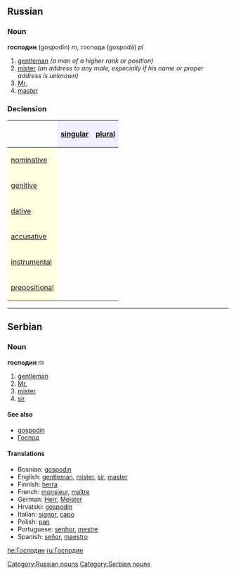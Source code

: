 ==Russian==
[[Category:Russian nouns]]
===Noun===
'''господин''' (gospodín) ''m'', господа (gospodá) ''pl''
#[[gentleman]] ''(a man of a higher rank or position)''
#[[mister]] ''(an address to any male, especially if his name or proper address is unknown)''
#[[Mr.]]
#[[master]]

===Declension===
{| border="1" cellpadding="4" cellspacing="0"
!
! style="background-color: #EFEFFF" align="center"|[[singular]]
! style="background-color: #EFEFFF" align="center"|[[plural]]
|-
! style="background-color: #FFFFE0" align="left"|[[nominative case|nominative]]
| align="center"|{{Unicode|господи́н}}
| align="center"|{{Unicode|господа́}}
|-
! style="background-color: #FFFFE0" align="left"|[[genitive case|genitive]]
| align="center"|{{Unicode|господи́на}}
| align="center"|{{Unicode|госпо́д}}
|-
! style="background-color: #FFFFE0" align="left"|[[dative case|dative]]
| align="center"|{{Unicode|господи́ну}}
| align="center"|{{Unicode|господа́м}}
|-
! style="background-color: #FFFFE0" align="left"|[[accusative case|accusative]]
| align="center"|{{Unicode|господи́на}}
| align="center"|{{Unicode|госпо́д}}
|-
! style="background-color: #FFFFE0" align="left"|[[instrumental case|instrumental]]
| align="center"|{{Unicode|господи́ном}}
| align="center"|{{Unicode|господа́ми}}
|-
! style="background-color: #FFFFE0" align="left"|[[prepositional case|prepositional]]
| align="center"|{{Unicode|о господи́не}}
| align="center"|{{Unicode|о господа́х}}
|}



----

==Serbian==
===Noun===
'''господин''' ''m''
#[[gentleman]]
#[[Mr.]]
#[[mister]]
#[[sir]]
====See also====
*[[gospodin]]
*[[Господ]]
[[Category:Serbian nouns]]
====Translations====
*Bosnian: [[gospodin]]
*English: [[gentleman]], [[mister]], [[sir]], [[master]]
*Finnish: [[herra]]
*French: [[monsieur]], [[maître]]
*German: [[Herr]], [[Meister]]
*Hrvatski: [[gospodin]]
*Italian: [[signor]], [[capo]]
*Polish: [[pan#Polish|pan]]
*Portuguese: [[senhor]], [[mestre]]
*Spanish: [[señor]], [[maestro]]

[[he:Господин]]
[[ru:Господин]]